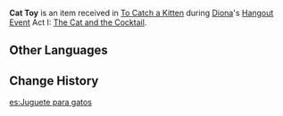 {{Item Infobox
|id           = 100827
|image        = Item Cat Toy.png
|type         = Quest Items
|description  = A cat toy obtained from Marjorie. Hopefully, the kittens will enjoy it.
|source1      = [[To Catch a Kitten]]
}}
'''Cat Toy''' is an item received in [[To Catch a Kitten]] during [[Diona]]'s [[Hangout Event]] Act I: [[The Cat and the Cocktail]].

==Other Languages==
{{Other Languages
|default_hidden = 1
|en      = Cat Toy
|zhs     = 猫玩具
|zhs_rm  = Māo Wánjù
|zht     = 逗貓棒
|zht_rm  = Dòu Māo Bàng
|ja      = 猫用おもちゃ
|ja_rm   = Neko You Omocha
|ko      = 고양이 장난감
|ko_rm   = Goyang'i Jangnan'gam
|es      = Juguete para gatos
|fr      = Jouet pour chat
|ru      = Игрушка для кошки
|th      = ของเล่นแมว
|th_rm   = Khonglen Maeo
|vi      = Đồ Chơi Cho Mèo
|de      = Katzenspielzeug
|id      = Mainan Kucing
|pt      = Brinquedo de Gato
|tr      = Kedi Oyuncağı
|it      = Giochino per gatti
}}

==Change History==
{{Change History|1.5}}
[[es:Juguete para gatos]]